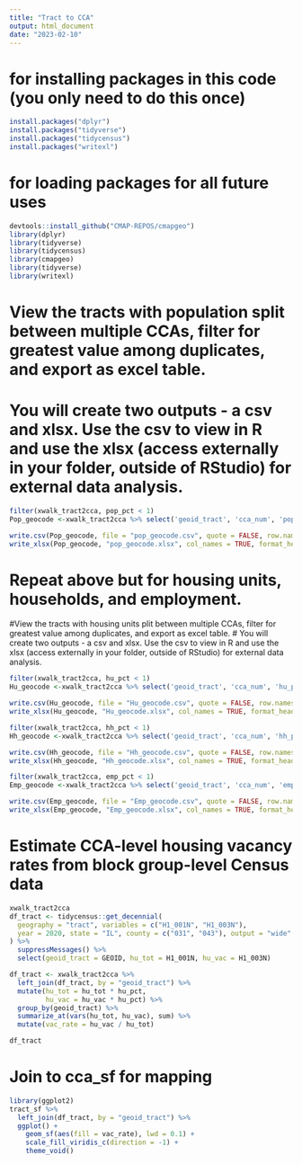 ```yaml
---
title: "Tract to CCA"
output: html_document
date: "2023-02-10"
---
```

# for installing packages in this code (you only need to do this once)
```r
install.packages("dplyr")
install.packages("tidyverse")
install.packages("tidycensus")
install.packages("writexl")
```
# for loading packages for all future uses 
```r
devtools::install_github("CMAP-REPOS/cmapgeo")
library(dplyr)
library(tidyverse)
library(tidycensus)
library(cmapgeo)
library(tidyverse)
library(writexl)
```
# View the tracts with population split between multiple CCAs, filter for greatest value among duplicates, and export as excel table.
# You will create two outputs - a csv and xlsx. Use the csv to view in R and use the xlsx (access externally in your folder, outside of RStudio) for external data analysis.
```r
filter(xwalk_tract2cca, pop_pct < 1)
Pop_geocode <-xwalk_tract2cca %>% select('geoid_tract', 'cca_num', 'pop_pct') %>% group_by(geoid_tract)%>% filter(pop_pct == max(pop_pct))

write.csv(Pop_geocode, file = "pop_geocode.csv", quote = FALSE, row.names = FALSE)
write_xlsx(Pop_geocode, "pop_geocode.xlsx", col_names = TRUE, format_headers = TRUE)

```
# Repeat above but for housing units, households, and employment. 
#View the tracts with housing units plit between multiple CCAs, filter for greatest value among duplicates, and export as excel table.
# You will create two outputs - a csv and xlsx. Use the csv to view in R and use the xlsx (access externally in your folder, outside of RStudio) for external data analysis.
```r
filter(xwalk_tract2cca, hu_pct < 1)
Hu_geocode <-xwalk_tract2cca %>% select('geoid_tract', 'cca_num', 'hu_pct') %>% group_by(geoid_tract)%>% filter(hu_pct == max(hu_pct))

write.csv(Hu_geocode, file = "Hu_geocode.csv", quote = FALSE, row.names = FALSE)
write_xlsx(Hu_geocode, "Hu_geocode.xlsx", col_names = TRUE, format_headers = TRUE)

```
```r
filter(xwalk_tract2cca, hh_pct < 1)
Hh_geocode <-xwalk_tract2cca %>% select('geoid_tract', 'cca_num', 'hh_pct') %>% group_by(geoid_tract)%>% filter(hh_pct == max(hh_pct))

write.csv(Hh_geocode, file = "Hh_geocode.csv", quote = FALSE, row.names = FALSE)
write_xlsx(Hh_geocode, "Hh_geocode.xlsx", col_names = TRUE, format_headers = TRUE)

```
```r
filter(xwalk_tract2cca, emp_pct < 1)
Emp_geocode <-xwalk_tract2cca %>% select('geoid_tract', 'cca_num', 'emp_pct') %>% group_by(geoid_tract)%>% filter(emp_pct == max(emp_pct))

write.csv(Emp_geocode, file = "Emp_geocode.csv", quote = FALSE, row.names = FALSE)
write_xlsx(Emp_geocode, "Emp_geocode.xlsx", col_names = TRUE, format_headers = TRUE)

```

# Estimate CCA-level housing vacancy rates from block group-level Census data
```r
xwalk_tract2cca
df_tract <- tidycensus::get_decennial(
  geography = "tract", variables = c("H1_001N", "H1_003N"),
  year = 2020, state = "IL", county = c("031", "043"), output = "wide"
) %>%
  suppressMessages() %>%  
  select(geoid_tract = GEOID, hu_tot = H1_001N, hu_vac = H1_003N)

```
```r
df_tract <- xwalk_tract2cca %>%
  left_join(df_tract, by = "geoid_tract") %>%
  mutate(hu_tot = hu_tot * hu_pct,
         hu_vac = hu_vac * hu_pct) %>%
  group_by(geoid_tract) %>%
  summarize_at(vars(hu_tot, hu_vac), sum) %>%
  mutate(vac_rate = hu_vac / hu_tot)

df_tract
```

# Join to cca_sf for mapping
```r
library(ggplot2)
tract_sf %>%
  left_join(df_tract, by = "geoid_tract") %>%
  ggplot() +
    geom_sf(aes(fill = vac_rate), lwd = 0.1) +
    scale_fill_viridis_c(direction = -1) +
    theme_void()
```

